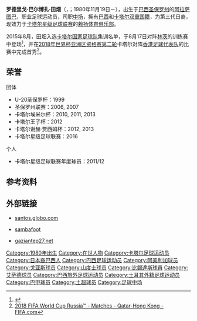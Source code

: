 {{noteTA|G1=足球|G2=卡塔尔星级足球联赛}}
{{Portuguese name|{{noitalic|巴尔博扎（}}Barbosa{{noitalic|）}}|{{noitalic|田畑（}}Tabata{{noitalic|）}}}}
{{Infobox football biography
| name = 罗德里戈·田畑
| image = Rodrigo Tabata 2012 1 (cropped).jpg
| image_size = 
| fullname = 罗德里戈·巴尔博扎·田畑
| height = {{height|m=1.71}}
| birth_date = {{birth date and age|1980|11|19}}
| birth_place = [[巴西|巴西]][[圣保罗州|圣保罗州]][[阿拉萨图巴|阿拉萨图巴]]
| currentclub  = [[赖扬体育俱乐部|赖扬体育俱乐部]]
| clubnumber = 10
| position = [[中场_(足球)|攻击型中场]]
| youthyears1 =   1997–1998
| youthclubs1 =   [[保利斯達足球會|保利斯塔]]
| years1 =  1999
| years2 =  2000
| years3 =  2001
| years4 =  2001
| years5 =  2001
| years6 =  2002
| years7 =  2002
| years8 =  2002
| years9 =  2003
| years10 =  2003
| years11 =  2003
| years12 =  2004–2005
| years13 =  2006–2009
| years14 =  2008–2009
| years15 =  2009–2011
| years16 =  2010–2011
| years17 =  2011–
| years19 =  2014
| clubs1 =  [[保利斯達足球會|保利斯塔]]
| clubs2 =  [[聖賓圖體育會|圣本托]]
| clubs3 =  圣安德烈
| clubs4 =  菲罗维亚里奥
| clubs5 =  利梅拉国际
| clubs6 =  [[十三足球俱乐部|十三]]
| clubs7 =  塞拉诺PB
| clubs8 =  [[塞阿拉竞技俱乐部|塞阿拉]]
| clubs9 =  [[派拉斯卡巴XV|皮拉西卡巴]]
| clubs10 =  [[阿美利加纳泰|纳塔尔美洲]]
| clubs11 =  坎皮纳人
| clubs12 =  [[戈亞斯體育會|戈亞斯]]
| clubs13 =  [[桑托斯足球俱乐部|桑托斯]]
| clubs14 =  → 加济安泰普体育
| clubs15 =  [[贝西克塔斯|贝西克塔斯]]
| clubs16 =  → [[赖扬体育俱乐部|赖扬]]
| clubs17 =  [[赖扬体育俱乐部|赖扬]]
| clubs19 =  → [[萨德体育俱乐部|萨德]]
| caps1 =   5
| caps2 =   7
| caps3 =   5
| caps4 =   5
| caps5 =   6
| caps6 =   7
| caps7 =   2
| caps8 =   4
| caps9 =   3
| caps10 =  5
| caps11 =  17
| caps12 =  75
| caps13 = 154
| caps14 =  27
| caps15 =  30
| caps16 =  11
| caps17 =  83
| caps19 =  22
| goals1 =  2
| goals2 =  2
| goals3 =  1
| goals4 =  0
| goals5 =  4
| goals6 =  3
| goals7 =  1
| goals8 =  2
| goals9 =  7
| goals10 =  2
| goals11 =  4
| goals12 =  18
| goals13 =  42
| goals14 =  12
| goals15 =  2
| goals16 =  7
| goals17 = 75
| goals19 = 13
| nationalyears1 = 2016–
| nationalteam1 = [[卡塔尔国家足球队|卡塔尔]]
| nationalcaps1 = 3
| nationalgoals1 = 0
}}

'''罗德里戈·巴尔博扎·田畑'''（{{lang-pt|Rodrigo Barbosa Tabata}}，{{lang-ja|ロドリゴ・バルボーザ・タバタ}}；1980年11月19日－），出生于[[巴西|巴西]][[圣保罗州|圣保罗州]]的[[阿拉萨图巴|阿拉萨图巴]]，职业足球运动员，司职[[中场_(足球)|中场]]，拥有[[巴西|巴西]]和[[卡塔尔|卡塔尔]][[双重国籍|双重国籍]]，为第三代日裔，现效力于[[卡塔尔星级足球联赛|卡塔尔星级足球联赛]]的[[赖扬体育俱乐部|赖扬体育俱乐部]]。

2015年8月，田畑入选[[卡塔尔国家足球队|卡塔尔国家足球队]]集训名单，于8月17日对阵[[林茨体育会|林茨]]的训练赛中登场<ref>{{cite web|url=http://www.gulf-times.com/sport/192/details/451545/qatar-draw-2-2-with-lask-linz-as-rodrigo-tabata-makes-his-debut|title=Qatar draw 2-2 with LASK Linz as Rodrigo Tabata makes his debut|publisher=Gulf Times|date=17 August 2015|accessdate=3 October 2015}}</ref>，并在[[2018年世界杯亚洲区资格赛第二轮|2018年世界杯亚洲区资格赛第二轮]]卡塔尔对阵[[香港足球代表队|香港足球代表队]]的比赛中完成首秀<ref>[http://www.fifa.com/worldcup/matches/round=275171/match=300317414/index.html 2018 FIFA World Cup Russia™ - Matches - Qatar-Hong Kong - FIFA.com]</ref>。

== 荣誉 ==
;团体
* U-20圣保罗杯：1999
* 圣保罗州联赛：2006, 2007
* 卡塔尔埃米尔杯：2010, 2011, 2013
* 卡塔尔王子杯：2012
* 卡塔尔谢赫·贾西姆杯：2012, 2013
* 卡塔尔星级足球联赛：2016
;个人
* 卡塔尔星级足球联赛年度球员：2011/12

== 参考资料 ==
{{Reflist}}

== 外部链接 ==
* {{pt icon}} [https://web.archive.org/web/20071224151412/http://santos.globo.com/futebol_jogador.php?cod=356 santos.globo.com]
* {{en icon}} [https://web.archive.org/web/20100127124926/http://en.sambafoot.com/players/1163_Rodrigo_Tabata.html sambafoot]
* [http://www.gaziantep27.net/?id=20472&habertip=7 gaziantep27.net]

{{DEFAULTSORT: Tabata, Rodrigo}}
[[Category:1980年出生|Category:1980年出生]]
[[Category:在世人物|Category:在世人物]]
[[Category:卡塔尔足球运动员|Category:卡塔尔足球运动员]]
[[Category:日本裔巴西人|Category:日本裔巴西人]]
[[Category:巴西足球运动员|Category:巴西足球运动员]]
[[Category:阿美利加球员|Category:阿美利加球员]]
[[Category:戈亚斯球员|Category:戈亚斯球员]]
[[Category:山度士球员|Category:山度士球员]]
[[Category:比錫達斯球員|Category:比錫達斯球員]]
[[Category:艾萨德球员|Category:艾萨德球员]]
[[Category:巴西旅外足球运动员|Category:巴西旅外足球运动员]]
[[Category:土耳其外籍足球运动员|Category:土耳其外籍足球运动员]]
[[Category:巴甲球员|Category:巴甲球员]]
[[Category:土超球员|Category:土超球员]]
[[Category:足球中场|Category:足球中场]]